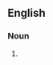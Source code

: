 {{also|adhésions}}

==English==

===Noun===
{{head|en|noun plural form}}

# {{plural of|adhesion|lang=en}}